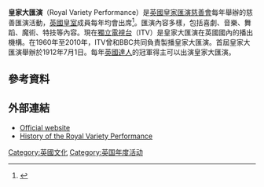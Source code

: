 '''皇家大匯演'''（Royal Variety Performance）是[[英國|英國]][[皇家匯演慈善會|皇家匯演慈善會]]每年舉辦的慈善匯演活動，[[英國皇室|英國皇室]]成員每年均會出席<ref>{{cite web|url=http://www.royal.gov.uk/RoyalEventsandCeremonies/TheRoyalVarietyPerformance/TheRoyalVarietyPerformance.aspx|title=British Monarchy Official Website|accessdate=2016-07-11|archive-date=2016-04-13|archive-url=https://web.archive.org/web/20160413182524/http://www.royal.gov.uk/RoyalEventsandCeremonies/TheRoyalVarietyPerformance/TheRoyalVarietyPerformance.aspx|dead-url=no}}</ref>。匯演內容多樣，包括喜劇、音樂、舞蹈、魔術、特技等內容。現在[[獨立電視台|獨立電視台]]（ITV）是皇家大匯演在英國國內的播出機構。在1960年至2010年，ITV曾和BBC共同負責製播皇家大匯演。首屆皇家大匯演舉辦於1912年7月1日。每年[[英國達人|英國達人]]的冠軍得主可以出演皇家大匯演。
==參考資料==
{{Reflist|30em}}
==外部連結==
* [http://www.eabf.org.uk/royal-variety-performance/ Official website] {{Wayback|url=http://www.eabf.org.uk/royal-variety-performance/ |date=20101006034628 }}
* [http://www.royalvarietycharity.org/royal-variety-performance-home/history-of-the-royal-variety-performance History of the Royal Variety Performance] {{Wayback|url=http://www.royalvarietycharity.org/royal-variety-performance-home/history-of-the-royal-variety-performance |date=20160527113538 }}
[[Category:英國文化|Category:英國文化]]
[[Category:英国年度活动|Category:英国年度活动]]